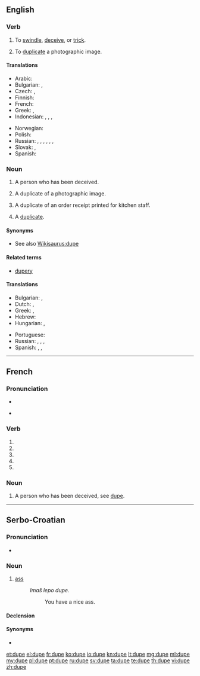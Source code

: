 {{also|dupé}}
==English==

===Verb===
{{en-verb|dup|ing}}

# To [[swindle]], [[deceive]], or [[trick]].
# {{photography}} To [[duplicate]] a photographic image.

====Translations====
{{trans-top|to swindle, deceive, or trick}}
* Arabic: {{t-|ar|يخدع|sc=Arab}}
* Bulgarian: {{t+|bg|мамя}}, {{t+|bg|измамвам}}
* Czech: {{t+|cs|oklamat}}, {{t-|cs|napálit}}
* Finnish: {{t+|fi|puijata}}
* French: {{t+|fr|duper}}
* Greek: {{t+|el|κοροϊδεύω|tr=koro'iδévo}},  {{t+|el|εξαπατώ|tr=eksapató}}
* Indonesian: {{t+|id|tipu|alt=menipu}}, {{t+|id|akal|alt=mengakali}}, {{t+|id|bodoh|alt=membodohi}}, {{t+|id|memperdaya}}
{{trans-mid}}
* Norwegian: {{t-|no|dupere}}
* Polish: {{t+|pl|oszukiwać}}
* Russian: {{t+|ru|обманывать|sc=Cyrl}}, {{t+|ru|одурачивать|sc=Cyrl}}, {{t+|ru|вводить в заблуждение|sc=Cyrl}}, {{qualifier|partly}} {{t+|ru|ловчить|sc=Cyrl}}, {{qualifier|informal}} {{t+|ru|надувать|sc=Cyrl}}, {{qualifier|informal}} {{t+|ru|разводить|sc=Cyrl}}, {{qualifier|informal}} {{t+|ru|кидать|sc=Cyrl}}
* Slovak: {{t-|sk|podviesť}}, {{t-|sk|oklamať}}
* Spanish: {{t+|es|engañar}}
{{trans-bottom}}

===Noun===
{{en-noun}}

# A person who has been deceived.
# {{photography}} A duplicate of a photographic image.
# {{context|restaurant industry}} A duplicate of an order receipt printed for kitchen staff.
# {{informal}} A [[duplicate]].

====Synonyms====
* See also [[Wikisaurus:dupe]]

====Related terms====
* [[dupery]]

====Translations====
{{trans-top|deceived person}}
* Bulgarian: {{t-|bg|лековерник|m}}, {{t+|bg|будала|m}}
* Dutch: {{t-|nl|gedupeerde|m|f}}, {{t-|nl|bedrogene|m|f}}
* Greek: {{t+|el|κορόιδο|n|tr=koró'iδo}}, {{t+|el|αγαθιάρης|m|tr=agaθiáris}}
* Hebrew: {{t+|he|פראייר|m|tr=frayer}}
* Hungarian: {{t-|hu|balek}}, {{t-|hu|palimadár}}
{{trans-mid}}
* Portuguese: {{t+|pt|ludibriado|m}}
* Russian: {{t+|ru|простофиля|m|sc=Cyrl}}, {{t-|ru|несообразительный человек|sc=Cyrl}}, {{t-|ru|жертва обмана|sc=Cyrl}}, {{qualifier|partly}} {{t-|ru|легковерный человек|sc=Cyrl}}
* Spanish: {{t+|es|incauto}},  {{t-|es|engrupido}},  {{t-|es|engañado|m}}
{{trans-bottom}}

----

==French==

===Pronunciation===
* {{IPA|lang=fr|/dyp/}}
* {{a|Quebec}} {{IPA|lang=fr|/dzʏp/}}

===Verb===
{{fr-verb-form}}

# {{conjugation of|duper||1|s|pres|ind|lang=fr}}
# {{conjugation of|duper||3|s|pres|ind|lang=fr}}
# {{conjugation of|duper||1|s|pres|sub|lang=fr}}
# {{conjugation of|duper||1|s|pres|sub|lang=fr}}
# {{conjugation of|duper||2|s|imp|lang=fr}}

===Noun===
{{fr-noun|f}}

# A person who has been deceived, see [[dupe#English|dupe]].

----

==Serbo-Croatian==

===Pronunciation===
* {{IPA|/dûpe/|lang=sh}}

===Noun===
{{sh-noun|g=n|head=dȕpe|r|дупе|ду̏пе}}

# {{vulgar|lang=sh}} [[ass]]
#: ''Imaš lepo dupe.''
#:: You have a nice ass.

====Declension====
{{sh-decl-noun
|dȕpe|dupèta
|dupeta|dupétā
|dupetu|dupetima
|dupe|dupeta
|dupe|dupeta
|dupetu|dupetima
|dupetom|dupetima
}}

====Synonyms====
* {{l|sh|guzica|gùzica}}

[[et:dupe]]
[[el:dupe]]
[[fr:dupe]]
[[ko:dupe]]
[[io:dupe]]
[[kn:dupe]]
[[lt:dupe]]
[[mg:dupe]]
[[ml:dupe]]
[[my:dupe]]
[[pl:dupe]]
[[pt:dupe]]
[[ru:dupe]]
[[sv:dupe]]
[[ta:dupe]]
[[te:dupe]]
[[th:dupe]]
[[vi:dupe]]
[[zh:dupe]]